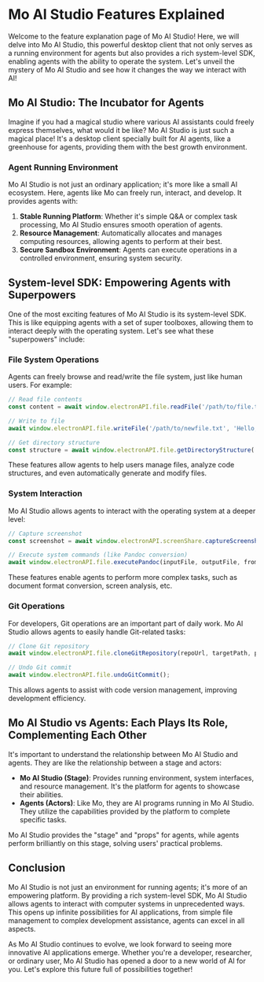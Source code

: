 # Mo AI Studio Features Explained

Welcome to the feature explanation page of Mo AI Studio! Here, we will delve into Mo AI Studio, this powerful desktop client that not only serves as a running environment for agents but also provides a rich system-level SDK, enabling agents with the ability to operate the system. Let's unveil the mystery of Mo AI Studio and see how it changes the way we interact with AI!

## Mo AI Studio: The Incubator for Agents

Imagine if you had a magical studio where various AI assistants could freely express themselves, what would it be like? Mo AI Studio is just such a magical place! It's a desktop client specially built for AI agents, like a greenhouse for agents, providing them with the best growth environment.

### Agent Running Environment

Mo AI Studio is not just an ordinary application; it's more like a small AI ecosystem. Here, agents like Mo can freely run, interact, and develop. It provides agents with:

1. **Stable Running Platform**: Whether it's simple Q&A or complex task processing, Mo AI Studio ensures smooth operation of agents.
2. **Resource Management**: Automatically allocates and manages computing resources, allowing agents to perform at their best.
3. **Secure Sandbox Environment**: Agents can execute operations in a controlled environment, ensuring system security.

## System-level SDK: Empowering Agents with Superpowers

One of the most exciting features of Mo AI Studio is its system-level SDK. This is like equipping agents with a set of super toolboxes, allowing them to interact deeply with the operating system. Let's see what these "superpowers" include:

### File System Operations

Agents can freely browse and read/write the file system, just like human users. For example:

```javascript
// Read file contents
const content = await window.electronAPI.file.readFile('/path/to/file.txt');

// Write to file
await window.electronAPI.file.writeFile('/path/to/newfile.txt', 'Hello, Mo AI Studio!');

// Get directory structure
const structure = await window.electronAPI.file.getDirectoryStructure('/path/to/directory');
```

These features allow agents to help users manage files, analyze code structures, and even automatically generate and modify files.

### System Interaction

Mo AI Studio allows agents to interact with the operating system at a deeper level:

```javascript
// Capture screenshot
const screenshot = await window.electronAPI.screenShare.captureScreenshot(sourceId);

// Execute system commands (like Pandoc conversion)
await window.electronAPI.file.executePandoc(inputFile, outputFile, fromFormat, toFormat);
```

These features enable agents to perform more complex tasks, such as document format conversion, screen analysis, etc.

### Git Operations

For developers, Git operations are an important part of daily work. Mo AI Studio allows agents to easily handle Git-related tasks:

```javascript
// Clone Git repository
await window.electronAPI.file.cloneGitRepository(repoUrl, targetPath, progressCallback);

// Undo Git commit
await window.electronAPI.file.undoGitCommit();
```

This allows agents to assist with code version management, improving development efficiency.

## Mo AI Studio vs Agents: Each Plays Its Role, Complementing Each Other

It's important to understand the relationship between Mo AI Studio and agents. They are like the relationship between a stage and actors:

- **Mo AI Studio (Stage)**: Provides running environment, system interfaces, and resource management. It's the platform for agents to showcase their abilities.
- **Agents (Actors)**: Like Mo, they are AI programs running in Mo AI Studio. They utilize the capabilities provided by the platform to complete specific tasks.

Mo AI Studio provides the "stage" and "props" for agents, while agents perform brilliantly on this stage, solving users' practical problems.

## Conclusion

Mo AI Studio is not just an environment for running agents; it's more of an empowering platform. By providing a rich system-level SDK, Mo AI Studio allows agents to interact with computer systems in unprecedented ways. This opens up infinite possibilities for AI applications, from simple file management to complex development assistance, agents can excel in all aspects.

As Mo AI Studio continues to evolve, we look forward to seeing more innovative AI applications emerge. Whether you're a developer, researcher, or ordinary user, Mo AI Studio has opened a door to a new world of AI for you. Let's explore this future full of possibilities together!